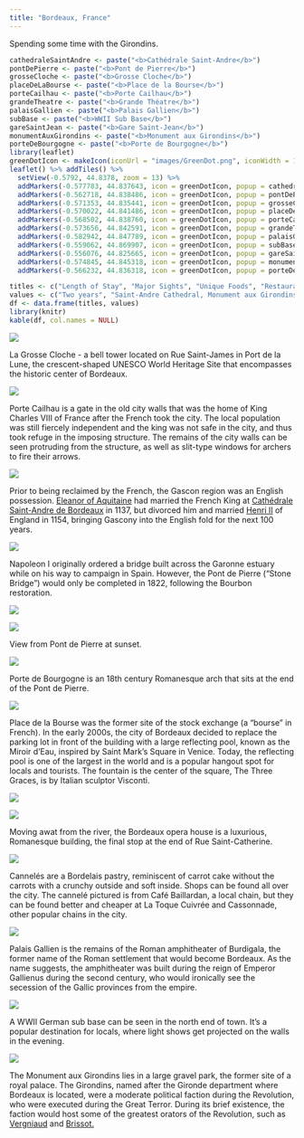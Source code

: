 ```yaml
---
title: "Bordeaux, France"
---
```


Spending some time with the Girondins.

```r
cathedraleSaintAndre <- paste("<b>Cathédrale Saint-Andre</b>")
pontDePierre <- paste("<b>Pont de Pierre</b>")
grosseCloche <- paste("<b>Grosse Cloche</b>")
placeDeLaBourse <- paste("<b>Place de la Bourse</b>")
porteCailhau <- paste("<b>Porte Cailhau</b>")
grandeTheatre <- paste("<b>Grande Théatre</b>")
palaisGallien <- paste("<b>Palais Gallien</b>")
subBase <- paste("<b>WWII Sub Base</b>")
gareSaintJean <- paste("<b>Gare Saint-Jean</b>")
monumentAuxGirondins <- paste("<b>Monument aux Girondins</b>")
porteDeBourgogne <- paste("<b>Porte de Bourgogne</b>")
library(leaflet)
greenDotIcon <- makeIcon(iconUrl = "images/GreenDot.png", iconWidth = 10, iconHeight = 10, iconAnchorX = 10, iconAnchorY = 10)
leaflet() %>% addTiles() %>%
  setView(-0.5792, 44.8378, zoom = 13) %>%
  addMarkers(-0.577783, 44.837643, icon = greenDotIcon, popup = cathedraleSaintAndre) %>% # Cathédrale Saint-André 
  addMarkers(-0.562718, 44.838486, icon = greenDotIcon, popup = pontDePierre) %>% # Pont de Pierre
  addMarkers(-0.571353, 44.835441, icon = greenDotIcon, popup = grosseCloche) %>% # Grosse Cloche
  addMarkers(-0.570022, 44.841486, icon = greenDotIcon, popup = placeDeLaBourse) %>% # Place de la Bourse
  addMarkers(-0.568502, 44.838760, icon = greenDotIcon, popup = porteCailhau) %>% # Porte Cailhau
  addMarkers(-0.573656, 44.842591, icon = greenDotIcon, popup = grandeTheatre) %>% # Grande Théatre
  addMarkers(-0.582942, 44.847789, icon = greenDotIcon, popup = palaisGallien) %>% # Palais Gallien
  addMarkers(-0.559062, 44.869907, icon = greenDotIcon, popup = subBase) %>% # Sub base
  addMarkers(-0.556076, 44.825665, icon = greenDotIcon, popup = gareSaintJean) %>% # Gare Saint-Jean
  addMarkers(-0.574845, 44.845318, icon = greenDotIcon, popup = monumentAuxGirondins) %>% # Monument aux Girondins
  addMarkers(-0.566232, 44.836318, icon = greenDotIcon, popup = porteDeBourgogne) # Porte de Bourgogne
```

```r
titles <- c("Length of Stay", "Major Sights", "Unique Foods", "Restaurant Recommendations")
values <- c("Two years", "Saint-Andre Cathedral, Monument aux Girondins, Port de la Lune", "Cannelés", "Books & Coffee - 26 Rue Saint-James")
df <- data.frame(titles, values)
library(knitr)
kable(df, col.names = NULL)
```

![](images/Bordeaux/bordeaux2.png)

La Grosse Cloche - a bell tower located on Rue Saint-James in Port de la Lune, the crescent-shaped UNESCO World Heritage Site that encompasses the historic center of Bordeaux.

![](images/Bordeaux/bordeaux3.png)

Porte Cailhau is a gate in the old city walls that was the home of King Charles VIII of France after the French took the city. The local population was still fiercely independent and the king was not safe in the city, and thus took refuge in the imposing structure. The remains of the city walls can be seen protruding from the structure, as well as slit-type windows for archers to fire their arrows.

![](images/Bordeaux/bordeaux7.png)

Prior to being reclaimed by the French, the Gascon region was an English possession. [Eleanor of Aquitaine](https://en.wikipedia.org/wiki/Eleanor_of_Aquitaine) had married the French King at [Cathédrale Saint-Andre de Bordeaux](https://en.wikipedia.org/wiki/Bordeaux_Cathedral) in 1137, but divorced him and married [Henri II](https://en.wikipedia.org/wiki/Henry_II_of_England) of England in 1154, bringing Gascony into the English fold for the next 100 years.

![](images/Bordeaux/bordeaux8.png)

Napoleon I originally ordered a bridge built across the Garonne estuary while on his way to campaign in Spain. However, the Pont de Pierre ("Stone Bridge") would only be completed in 1822, following the Bourbon restoration. 

![](images/Bordeaux/bordeaux9.png)

![](images/Bordeaux/bordeaux42.png)

View from Pont de Pierre at sunset.

![](images/Bordeaux/bordeaux4.png)

Porte de Bourgogne is an 18th century Romanesque arch that sits at the end of the Pont de Pierre.

![](images/Bordeaux/bordeaux46.png)

Place de la Bourse was the former site of the stock exchange (a "bourse" in French). In the early 2000s, the city of Bordeaux decided to replace the parking lot in front of the building with a large reflecting pool, known as the Miroir d'Eau, inspired by Saint Mark's Square in Venice. Today, the reflecting pool is one of the largest in the world and is a popular hangout spot for locals and tourists. The fountain is the center of the square, The Three Graces, is by Italian sculptor Visconti. 

![](images/Bordeaux/bordeaux69.png)

![](images/Bordeaux/bordeaux30.png)

Moving awat from the river, the Bordeaux opera house is a luxurious, Romanesque building, the final stop at the end of Rue Saint-Catherine.

![](images/Bordeaux/bordeaux80.png)

Cannelés are a Bordelais pastry, reminiscent of carrot cake without the carrots with a crunchy outside and soft inside. Shops can be found all over the city. The cannelé pictured is from Café Baillardan, a local chain, but they can be found better and cheaper at La Toque Cuivrée and Cassonnade, other popular chains in the city.

![](images/Bordeaux/bordeaux5.png)

Palais Gallien is the remains of the Roman amphitheater of Burdigala, the former name of the Roman settlement that would become Bordeaux. As the name suggests, the amphitheater was built during the reign of Emperor Gallienus during the second century, who would ironically see the secession of the Gallic provinces from the empire.

![](images/Bordeaux/bordeaux78.png)

A WWII German sub base can be seen in the north end of town. It's a popular destination for locals, where light shows get projected on the walls in the evening.

![](images/Bordeaux/bordeaux79.png)

The Monument aux Girondins lies in a large gravel park, the former site of a royal palace. The Girondins, named after the Gironde department where Bordeaux is located, were a moderate political faction during the Revolution, who were executed during the Great Terror. During its brief existence, the faction would host some of the greatest orators of the Revolution, such as [Vergniaud](https://en.wikipedia.org/wiki/Pierre_Victurnien_Vergniaud) and [Brissot.](https://en.wikipedia.org/wiki/Jacques_Pierre_Brissot)